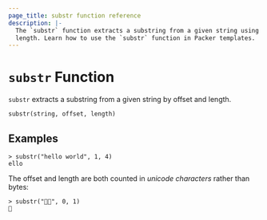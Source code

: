 ```yaml
---
page_title: substr function reference
description: |-
  The `substr` function extracts a substring from a given string using an offset and
  length. Learn how to use the `substr` function in Packer templates.
---
```


# `substr` Function

`substr` extracts a substring from a given string by offset and length.

```hcl
substr(string, offset, length)
```

## Examples

```shell-session
> substr("hello world", 1, 4)
ello
```

The offset and length are both counted in _unicode characters_ rather than
bytes:

```shell-session
> substr("🤔🤷", 0, 1)
🤔
```
